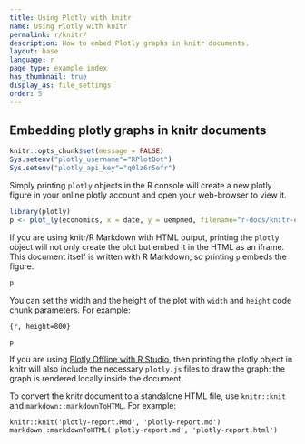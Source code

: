 ```yaml
---
title: Using Plotly with knitr
name: Using Plotly with knitr
permalink: r/knitr/
description: How to embed Plotly graphs in knitr documents.
layout: base
language: r
page_type: example_index
has_thumbnail: true
display_as: file_settings
order: 5
---
```


## Embedding plotly graphs in knitr documents


```r
knitr::opts_chunk$set(message = FALSE)
Sys.setenv("plotly_username"="RPlotBot")
Sys.setenv("plotly_api_key"="q0lz6r5efr")
```

Simply printing `plotly` objects in the R console will create a new plotly figure in your online plotly account and open your web-browser to view it.

```r
library(plotly)
p <- plot_ly(economics, x = date, y = uempmed, filename="r-docs/knitr-example")
```

If you are using knitr/R Markdown with HTML output, printing the `plotly` object will not only create the plot but embed it in the HTML as an iframe. This document itself is written with R Markdown, so printing `p` embeds the figure.


```r
p
```

You can set the width and the height of the plot with `width` and `height` code chunk parameters. For example:

`{r, height=800}`

```r
p
```

If you are using [Plotly Offline with R Studio](https://purchasing.plot.ly/plotly-offline-r), then printing the plotly object in knitr will also include the necessary `plotly.js` files to draw the graph: the graph is rendered locally inside the document.

To convert the knitr document to a standalone HTML file, use `knitr::knit` and `markdown::markdownToHTML`. For example:

```
knitr::knit('plotly-report.Rmd', 'plotly-report.md')
markdown::markdownToHTML('plotly-report.md', 'plotly-report.html')
```
